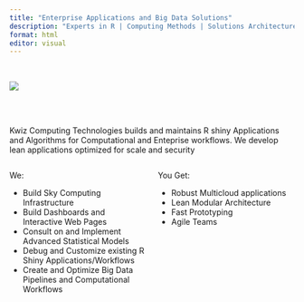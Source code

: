 ```yaml
---
title: "Enterprise Applications and Big Data Solutions"
description: "Experts in R | Computing Methods | Solutions Architecture"
format: html
editor: visual
---
```


::: rows
::: {.row height="50%"}

<br> </br1>

![](images/Kwiz White logo 2400x1800-3-4.jpg)

<br> </br1>
<br> </br1>

  Kwiz Computing Technologies builds and maintains R shiny Applications and Algorithms for Computational and Enteprise workflows. We develop lean applications optimized for scale and security
  
:::


::: {.row height="50%"}
::: columns
::: {.column width="50%"}
<p1> We:</span>
  
  <div> <ul> 
    <li> Build Sky Computing Infrastructure</li>
    <li> Build Dashboards and Interactive Web Pages</li>
    <li> Consult on and Implement Advanced Statistical Models </li>
    <li> Debug and Customize existing R Shiny Applications/Workflows</li>
    <li> Create and Optimize Big Data Pipelines and Computational Workflows</li>
  </ul> </div>
:::
::: {.column width="50%"}
<span> You Get:</span>
  
  <div> <ul>
    <li> Robust Multicloud applications </li>
    <li> Lean Modular Architecture </li>
    <li> Fast Prototyping </li>
    <li> Agile Teams </li> 
  </ul> </div>
:::
:::

:::
:::


